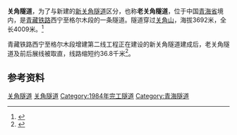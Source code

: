 '''关角隧道'''，为了与新建的[[新关角隧道|新关角隧道]]区分，也称'''老关角隧道'''，位于中国[[青海省|青海省]]境内，是[[青藏铁路|青藏铁路]]西宁至格尔木段的一条隧道。隧道穿过[[关角山|关角山]]，海拔3692米，全长4009米。<ref>{{cite news|url=http://news.qq.com/a/20060705/002525.htm|title=千里走青藏第三集：穿越戈壁|work=东方时空|date=2006-07-05|accessdate=2014-02-28|archive-date=2014-03-04|archive-url=https://web.archive.org/web/20140304143553/http://news.qq.com/a/20060705/002525.htm|dead-url=no}}</ref>

青藏铁路西宁至格尔木段增建第二线工程正在建设的新关角隧道建成后，老关角隧道及前后展线被取直，线路缩短约36.8千米<ref>{{cite news|url=http://finance.people.com.cn/GB/16010234.html|title=青藏铁路“很差钱” 新关角隧道骑虎难下已停工半年|author=张彬 周煌|work=经济参考报|date=2011-10-25|accessdate=2014-02-28|archive-date=2016-03-04|archive-url=https://web.archive.org/web/20160304050045/http://finance.people.com.cn/GB/16010234.html|dead-url=no}}</ref>。

== 参考资料 ==
{{reflist}}

[[Category:青藏铁路|关角隧道]]
[[Category:中国铁路隧道|关角隧道]]
[[Category:1984年完工隧道|Category:1984年完工隧道]]
[[Category:青海隧道|Category:青海隧道]]